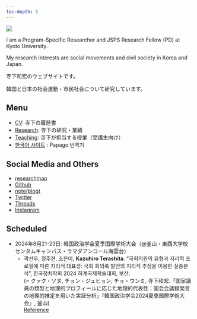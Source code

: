 ```yaml
---
toc-depth: 5
---
```


![](pic/IMG_0614.png){fig-align="center"}

I am a Program-Specific Researcher and JSPS Research Fellow (PD) at Kyoto University.

My research interests are social movements and civil society in Korea and Japan.

寺下和宏のウェブサイトです。

韓国と日本の社会運動・市民社会について研究しています。

::: callout-note
## Menu

-   [CV](cv/index.qmd): 寺下の履歴書
-   [Research](research/index.qmd): 寺下の研究・業績
-   [Teaching](teaching/index.qmd): 寺下が担当する授業（受講生向け）
- [한국어 사이트](https://papago.naver.net/website?source=ja&target=ko&url=https://kazuhiroterashita.com) : Papago 번역기
:::

::: callout-tip
## Social Media and Others

- [researchmap](https://researchmap.jp/kazuhiroterashita)
- [Github](https://github.com/namiterashita)
- [note(blog)](https://note.com/namiterashita)
- [Twitter](https://twitter.com/namiterashita)
- [Threads](https://www.threads.net/@namiterashita)
- [Instagram](https://www.instagram.com/namiterashita/)

:::


::: callout-important
## Scheduled

- 2024年8月21-23日: 韓国政治学会夏季国際学術大会（\@釜山・東西大学校センタムキャンパス・ラマダアンコール海雲台）
    - 곽선우, 정주현, 조은미, **Kazuhiro Terashita**. "국회의원의 유형과 지리적 프로필에 따른 지리적 대표성: 국회 회의록 발언의 지리적 추정을 이용한 실증분석", 한국정치학회 2024 하계국제학술대회, 부산.\
    (= クァク・ソヌ, チョン・ジュヒョン, チョ・ウンミ, 寺下和宏.「国家議員の類型と地理的プロフィールに応じた地理的代表性：国会会議録発言の地理的推定を用いた実証分析」『韓国政治学会2024夏季国際学術大会』, 釜山)\
    [Reference](http://www.kpsa.or.kr/contents/bbs/bbs_content.html?bbs_cls_cd=002002001&cid=24080715484265&bbs_type=B){.btn .btn-outline-success .btn-sm}

:::


